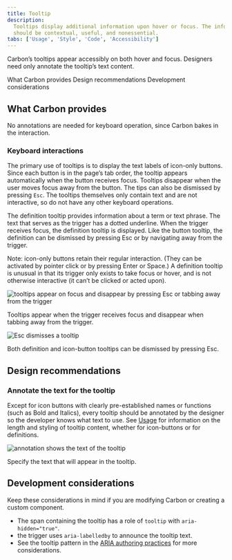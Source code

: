 ```yaml
---
title: Tooltip
description:
  Tooltips display additional information upon hover or focus. The information
  should be contextual, useful, and nonessential.
tabs: ['Usage', 'Style', 'Code', 'Accessibility']
---
```


<PageDescription>

Carbon’s tooltips appear accessibly on both hover and focus. Designers need only
annotate the tooltip’s text content.

</PageDescription>

<AnchorLinks>
  <AnchorLink>What Carbon provides</AnchorLink>
  <AnchorLink>Design recommendations</AnchorLink>
  <AnchorLink>Development considerations</AnchorLink>
</AnchorLinks>

## What Carbon provides

No annotations are needed for keyboard operation, since Carbon bakes in the
interaction.

### Keyboard interactions

The primary use of tooltips is to display the text labels of icon-only buttons.
Since each button is in the page’s tab order, the tooltip appears automatically
when the button receives focus. Tooltips disappear when the user moves focus
away from the button. The tips can also be dismissed by pressing `Esc`. The
tooltips themselves only contain text and are not interactive, so do not have
any other keyboard operations.

The definition tooltip provides information about a term or text phrase. The
text that serves as the trigger has a dotted underline. When the trigger
receives focus, the definition tooltip is displayed. Like the button tooltip,
the definition can be dismissed by pressing Esc or by navigating away from the
trigger.

Note: icon-only buttons retain their regular interaction. (They can be activated
by pointer click or by pressing Enter or Space.) A definition tooltip is unusual
in that its trigger only exists to take focus or hover, and is not otherwise
interactive (it can’t be clicked or acted upon).

<Row>
<Column colLg={8}>

![tooltips appear on focus and disappear by pressing Esc or tabbing away from the trigger](images/tooltip-accessibility-1.png)

<Caption>
  Tooltips appear when the trigger receives focus and disappear when tabbing
  away from the trigger.
</Caption>

</Column>
</Row>

<Row>
<Column colLg={8}>

![Esc dismisses a tooltip](images/tooltip-accessibility-2.png)

<Caption>
  Both definition and icon-button tooltips can be dismissed by pressing Esc.
</Caption>

</Column>
</Row>

## Design recommendations

### Annotate the text for the tooltip

Except for icon buttons with clearly pre-established names or functions (such as
Bold and Italics), every tooltip should be annotated by the designer so the
developer knows what text to use. See
[Usage](https://carbondesignsystem.com/components/tooltip/usage) for information
on the length and styling of tooltip content, whether for icon-buttons or for
definitions.

<Row>
<Column colLg={8}>

![annotation shows the text of the tooltip](images/tooltip-accessibility-3.png)

<Caption>Specify the text that will appear in the tooltip.</Caption>

</Column>
</Row>

## Development considerations

Keep these considerations in mind if you are modifying Carbon or creating a
custom component.

- The span containing the tooltip has a role of `tooltip` with
  `aria-hidden="true"`.
- the trigger uses `aria-labelledby` to announce the tooltip text.
- See the tooltip pattern in the
  [ARIA authoring practices](https://w3c.github.io/aria-practices/#tooltip) for
  more considerations.
